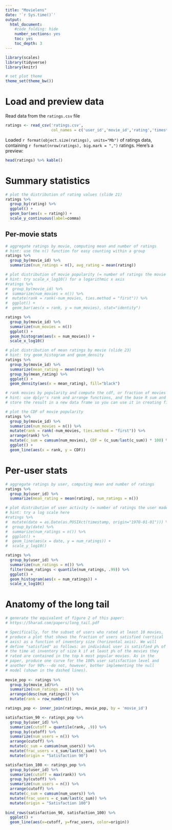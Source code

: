 ```yaml
---
title: "Movielens"
date: '`r Sys.time()`'
output:
  html_document:
    #code_folding: hide
    number_sections: yes
    toc: yes
    toc_depth: 3
---
```


```r
library(scales)
library(tidyverse)
library(knitr)

# set plot theme
theme_set(theme_bw())

```

# Load and preview data

Read data from the `ratings.csv` file
```r
ratings <- read_csv('ratings.csv',
                    col_names = c('user_id','movie_id','rating','timestamp'))
```

Loaded `r format(object.size(ratings), units="Mb")` of ratings data, containing `r format(nrow(ratings), big.mark = ",")` ratings. Here's a preview:
```r
head(ratings) %>% kable()
```

# Summary statistics

```r
# plot the distribution of rating values (slide 21)
ratings %>%
  group_by(rating) %>%
  ggplot() +
  geom_bar(aes(x = rating)) +
  scale_y_continuous(label=comma)
```

## Per-movie stats

```r
# aggregate ratings by movie, computing mean and number of ratings
# hint: use the n() function for easy counting within a group
ratings %>%
  group_by(movie_id) %>%
  summarize(num_ratings = n(), avg_rating = mean(rating))
```

```r
# plot distribution of movie popularity (= number of ratings the movie received)
# hint: try scale_x_log10() for a logarithmic x axis
#ratings %>%
#  group_by(movie_id) %>%
#  summarize(num_movies = n()) %>%
#  mutate(rank = rank(-num_movies, ties.method = "first")) %>%
#  ggplot() +
#  geom_bar(aes(x = rank, y = num_movies), stat="identity")

ratings %>%
  group_by(movie_id) %>%
  summarize(num_movies = n()) 
  ggplot() +
  geom_histogram(aes(x = num_movies)) +
  scale_x_log10()

```

```r
# plot distribution of mean ratings by movie (slide 23)
# hint: try geom_histogram and geom_density
ratings %>%
  group_by(movie_id) %>%
  summarize(mean_rating = mean(rating)) %>%
  group_by(mean_rating) %>%
  ggplot() +
  geom_density(aes(x = mean_rating), fill="black")

```

```r
# rank movies by popularity and compute the cdf, or fraction of movies covered by the top-k moves (slide 25)
# hint: use dplyr's rank and arrange functions, and the base R sum and cumsum functions
# store the result in a new data frame so you can use it in creating figure 2 from the paper below

# plot the CDF of movie popularity
ratings %>%
  group_by(movie_id) %>%
  summarize(num_movies = n()) %>%
  mutate(rank = rank(-num_movies, ties.method = "first")) %>%
  arrange(rank) %>%
  mutate(c_sum = cumsum(num_movies), CDF = (c_sum/last(c_sum)) * 100) %>%
  ggplot() +
  geom_line(aes(x = rank, y = CDF))

```


# Per-user stats

```r
# aggregate ratings by user, computing mean and number of ratings
ratings %>%
  group_by(user_id) %>%
  summarize(mean_rating = mean(rating), num_ratings = n())

```

```r
# plot distribution of user activity (= number of ratings the user made)
# hint: try a log scale here
#ratings %>%
#  mutate(date = as.Date(as.POSIXct(timestamp, origin="1970-01-01"))) %>%
#  group_by(date) %>%
#  summarize(num_ratings = n()) %>%
#  ggplot() +
#  geom_line(aes(x = date, y = num_ratings)) +
#  scale_y_log10()

ratings %>%
  group_by(user_id) %>%
  summarize(num_ratings = n()) %>%
  filter(num_ratings < quantile(num_ratings, .99)) %>%
  ggplot() +
  geom_histogram(aes(x = num_ratings)) +
  scale_x_log10()

```

# Anatomy of the long tail

```r
# generate the equivalent of figure 2 of this paper:
# https://5harad.com/papers/long_tail.pdf

# Specifically, for the subset of users who rated at least 10 movies,
# produce a plot that shows the fraction of users satisfied (vertical
# axis) as a function of inventory size (horizontal axis). We will
# define "satisfied" as follows: an individual user is satisfied p% of
# the time at inventory of size k if at least p% of the movies they
# rated are contained in the top k most popular movies. As in the
# paper, produce one curve for the 100% user satisfaction level and
# another for 90%---do not, however, bother implementing the null
# model (shown in the dashed lines).
 
movie_pop <- ratings %>%
  group_by(movie_id)%>%
  summarize(num_ratings = n()) %>%
  arrange(desc(num_ratings)) %>%
  mutate(rank = row_number())

ratings_pop <- inner_join(ratings, movie_pop, by = 'movie_id')

satisfaction_90 <- ratings_pop %>%
  group_by(user_id) %>%
  summarize(cutoff = quantile(rank, .9)) %>%
  group_by(cutoff) %>%
  summarize(num_users = n()) %>%
  arrange(cutoff) %>%
  mutate(c_sum = cumsum(num_users)) %>%
  mutate(frac_users = c_sum/last(c_sum)) %>%
  mutate(origin = "Satisfaction 90")

satisfaction_100 <- ratings_pop %>%
  group_by(user_id) %>%
  summarize(cutoff = max(rank)) %>%
  group_by(cutoff) %>%
  summarize(num_users = n()) %>%
  arrange(cutoff) %>%
  mutate(c_sum = cumsum(num_users)) %>%
  mutate(frac_users = c_sum/last(c_sum)) %>%
  mutate(origin = "Satisfaction 100")
  
bind_rows(satisfaction_90, satisfaction_100) %>%
  ggplot() +
  geom_line(aes(x=cutoff, y=frac_users, color=origin))

```
